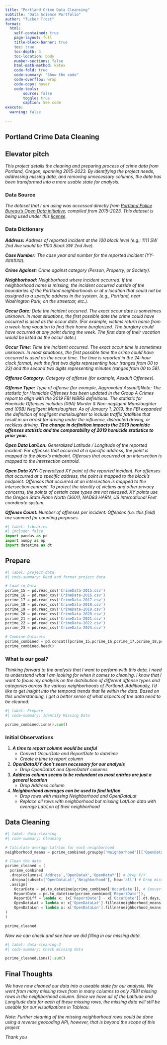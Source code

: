 ```yaml
---
title: "Portland Crime Data Cleansing"
subtitle: "Data Science Portfolio"
author: "Tucker Trost"
format:
  html:
    self-contained: true
    page-layout: full
    title-block-banner: true
    toc: true
    toc-depth: 3
    toc-location: body
    number-sections: false
    html-math-method: katex
    code-fold: true
    code-summary: "Show the code"
    code-overflow: wrap
    code-copy: hover
    code-tools:
        source: false
        toggle: true
        caption: See code
execute: 
  warning: false
    
---
```


## Portland Crime Data Cleaning

## Elevator pitch

_This project details the cleaning and preparing process of crime data from Portland, Oregon, spanning 2015-2023. By identifying the project needs, addressing missing data, and removing unnecessary columns, the data has been transformed into a more usable state for analysis._

### Data Source
_The dateset that I am using was accessed directly from [Portland Police Bureau's Open Data initiative](https://www.portland.gov/police/open-data/crime-statistics); compiled from 2015-2023. This dataset is being used under this [license](https://creativecommons.org/publicdomain/zero/1.0/)._

### Data Dictionary

_**Address:** Address of reported incident at the 100 block level (e.g.: 1111 SW 2nd Ave would be 1100 Block SW 2nd Ave)._

_**Case Number:** The case year and number for the reported incident (YY-######)._

_**Crime Against:** Crime against category (Person, Property, or Society)._

_**Neighborhood:** Neighborhood where incident occurred. If the neighborhood name is missing, the incident occurred outside of the boundaries of the Portland neighborhoods or at a location that could not be assigned to a specific address in the system. (e.g., Portland, near Washington Park, on the streetcar, etc.)._

_**Occur Date:** Date the incident occurred. The exact occur date is sometimes unknown. In most situations, the first possible date the crime could have occurred is used as the occur date. (For example, victims return home from a week-long vacation to find their home burglarized. The burglary could have occurred at any point during the week. The first date of their vacation would be listed as the occur date.)_

_**Occur Time**: Time the incident occurred. The exact occur time is sometimes unknown. In most situations, the first possible time the crime could have occurred is used as the occur time. The time is reported in the 24-hour clock format, with the first two digits representing hour (ranges from 00 to 23) and the second two digits representing minutes (ranges from 00 to 59)._

_**Offense Category:** Category of offense (for example, Assault Offenses)._

_**Offense Type:** Type of offense (for example, Aggravated Assault)Note: The statistic for Homicide Offenses has been updated in the Group A Crimes report to align with the 2019 FBI NIBRS definitions. The statistic for Homicide Offenses includes (09A) Murder & Non-negligent Manslaughter and (09B) Negligent Manslaughter. As of January 1, 2019, the FBI expanded the definition of negligent manslaughter to include traffic fatalities that result in an arrest for driving under the influence, distracted driving, or reckless driving. **The change in definition impacts the 2019 homicide offenses statistic and the comparability of 2019 homicide statistics to prior year.**_

_**Open Data Lat/Lon:** Generalized Latitude / Longitude of the reported incident. For offenses that occurred at a specific address, the point is mapped to the block's midpoint. Offenses that occurred at an intersection is mapped to the intersection centroid._

_**Open Data X/Y:** Generalized XY point of the reported incident. For offenses that occurred at a specific address, the point is mapped to the block's midpoint. Offenses that occurred at an intersection is mapped to the intersection centroid. To protect the identity of victims and other privacy concerns, the points of certain case types are not released. XY points use the Oregon State Plane North (3601), NAD83 HARN, US International Feet coordinate system._

_**Offense Count:** Number of offenses per incident. Offenses (i.e. this field) are summed for counting purposes._


```python
#| label: libraries
#| include: false
import pandas as pd
import numpy as np
import datetime as dt
```


## Prepare

```python
#| label: project-data
#| code-summary: Read and format project data

# Load in Data
pcrime_15 = pd.read_csv('CrimeData-2015.csv')
pcrime_16 = pd.read_csv('CrimeData-2016.csv')
pcrime_17 = pd.read_csv('CrimeData-2017.csv')
pcrime_18 = pd.read_csv('CrimeData-2018.csv')
pcrime_19 = pd.read_csv('CrimeData-2019.csv')
pcrime_20 = pd.read_csv('CrimeData-2020.csv')
pcrime_21 = pd.read_csv('CrimeData-2021.csv')
pcrime_22 = pd.read_csv('CrimeData-2022.csv')
pcrime_23 = pd.read_csv('CrimeData-2023.csv')

# Combine Datasets
pcrime_combined = pd.concat([pcrime_15,pcrime_16,pcrime_17,pcrime_18,pcrime_19,pcrime_20,pcrime_21,pcrime_22,pcrime_23], ignore_index=True)
pcrime_combined.head()
```


### What is our goal?
_Thinking forward to the analysis that I want to perform with this data, I need to understand what I am looking for when it comes to cleaning. I know that I want to focus my analysis on the distribution of different offense types and categories across the various neighborhoods of Portland. Additionally, I'd like to get insight into the temporal trends that lie within the data. Based on this understanding, I get a better sense of what aspects of the data need to be cleaned._

```python
#| label: Prepare
#| code-summary: Identify Missing Data

pcrime_combined.isna().sum()
```

### Initial Observations

1. ***A time to report column would be useful***
    - *Convert OccurDate and ReportDate to datetime*
    - *Create a time to report column*

2. ***OpenDataX/Y don't seem necessary for our analysis***
    - *Drop OpenDataX and OpenDataY columns*

3. ***Address column seems to be redundant as most entries are just a general location***
    - *Drop Address column*

4. ***Neighborhood averages can be used to find lat/lon***
    - *Drop rows with missing Neighborhood and OpenDataLat*
    - *Replace all rows with neighborhood but missing Lat/Lon data with average Lat/Lon of their neighborhood*




## Data Cleaning

```python
#| label: data-cleaning
#| code-summary: Cleaning

# Calculate average Lat/Lon for each neighborhood
neighborhood_means = pcrime_combined.groupby('Neighborhood')[['OpenDataLat','OpenDataLon']].transform('mean')

# Clean the data
pcrime_cleaned = (
  pcrime_combined
  .drop(columns=['Address','OpenDataX','OpenDataY']) # Drop X/Y
  .dropna(subset=['OpenDataLat','Neighborhood'], how='all') # Drop missing lat/lon and Neighborhoods
  .assign(
    OccurDate = pd.to_datetime(pcrime_combined['OccurDate']), # Convert dates to datetime
    ReportDate = pd.to_datetime(pcrime_combined['ReportDate']),
    ReportDiff = lambda x: (x['ReportDate'] - x['OccurDate']).dt.days, # Calculate time to report
    OpenDataLat = lambda x: x['OpenDataLat'].fillna(neighborhood_means['OpenDataLat']), # Fill missing Lat/Lon with average Lat/Lon of given neighborhood
    OpenDataLon = lambda x: x['OpenDataLon'].fillna(neighborhood_means['OpenDataLon'])
)
)

pcrime_cleaned
```

  
_Now we can check and see how we did filling in our missing data._

```python
#| label: data-cleaning-2
#| code-summary: Check missing data

pcrime_cleaned.isna().sum()

```


## Final Thoughts

_We have now cleaned our data into a useable state for our analysis. We went from many missing rows from in many columns to only 7881 missing rows in the neighborhood column. Since we have all of the Latitude and Longitude data for each of these missing rows, the missing data will still be useable for our visualizations in Tableau._

_Note: Further cleaning of the missing neighborhood rows could be done using a reverse geocoding API, however, that is beyond the scope of this project_

_Thank you_





